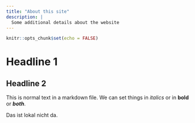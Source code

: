 ```yaml
---
title: "About this site"
description: |
  Some additional details about the website
---
```


```r
knitr::opts_chunk$set(echo = FALSE)
```

# Headline 1
## Headline 2

This is normal text in a markdown file. We can set things in *italics* or in **bold** or ***both***. 

Das ist lokal nicht da.
